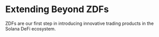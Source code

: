 # Extending Beyond ZDFs

ZDFs are our first step in introducing innovative trading products in the Solana DeFi ecosystem.
